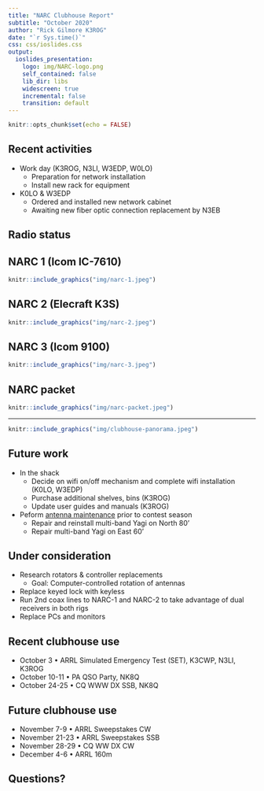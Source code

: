 ```yaml
---
title: "NARC Clubhouse Report"
subtitle: "October 2020"
author: "Rick Gilmore K3ROG"
date: "`r Sys.time()`"
css: css/ioslides.css
output:
  ioslides_presentation:
    logo: img/NARC-logo.png
    self_contained: false
    lib_dir: libs
    widescreen: true
    incremental: false
    transition: default
---
```


```r
knitr::opts_chunk$set(echo = FALSE)
```

## Recent activities

- Work day (K3ROG, N3LI, W3EDP, W0LO)
  - Preparation for network installation
  - Install new rack for equipment
- K0LO & W3EDP
  - Ordered and installed new network cabinet
  - Awaiting new fiber optic connection replacement by N3EB

## Radio status

## NARC 1 (Icom IC-7610)

```r
knitr::include_graphics("img/narc-1.jpeg")
```

## NARC 2 (Elecraft K3S)

```r
knitr::include_graphics("img/narc-2.jpeg")
```

## NARC 3 (Icom 9100)

```r
knitr::include_graphics("img/narc-3.jpeg")
```

## NARC packet

```r
knitr::include_graphics("img/narc-packet.jpeg")
```

---

```r
knitr::include_graphics("img/clubhouse-panorama.jpeg")
```

## Future work

- In the shack
    - Decide on wifi on/off mechanism and complete wifi installation (K0LO, W3EDP)
    - Purchase additional shelves, bins (K3ROG)
    - Update user guides and manuals (K3ROG)
- Peform [antenna maintenance](antenna-status-2020-09-26.html) prior to contest season
    - Repair and reinstall multi-band Yagi on North 80'
    - Repair multi-band Yagi on East 60'

## Under consideration

- Research rotators & controller replacements
    - Goal: Computer-controlled rotation of antennas
- Replace keyed lock with keyless
- Run 2nd coax lines to NARC-1 and NARC-2 to take advantage of dual receivers in both rigs
- Replace PCs and monitors

## Recent clubhouse use

- October 3 • ARRL Simulated Emergency Test (SET), K3CWP, N3LI, K3ROG
- October 10-11 • PA QSO Party, NK8Q
- October 24-25 • CQ WWW DX SSB, NK8Q

## Future clubhouse use

- November 7-9 • ARRL Sweepstakes CW
- November 21-23 • ARRL Sweepstakes SSB
- November 28-29 • CQ WW DX CW
- December 4-6  • ARRL 160m

## Questions?
